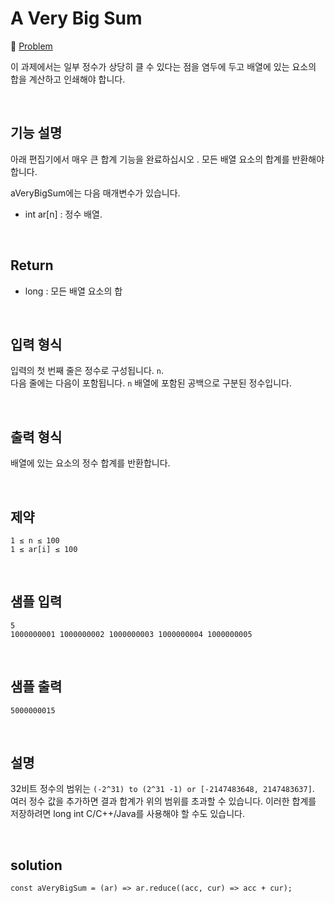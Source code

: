 # A Very Big Sum

🔗 [Problem](https://www.hackerrank.com/challenges/a-very-big-sum/problem?isFullScreen=true)

이 과제에서는 일부 정수가 상당히 클 수 있다는 점을 염두에 두고 배열에 있는 요소의 합을 계산하고 인쇄해야 합니다.

<br />

## 기능 설명

아래 편집기에서 매우 큰 합계 기능을 완료하십시오 . 모든 배열 요소의 합계를 반환해야 합니다.

aVeryBigSum에는 다음 매개변수가 있습니다.

- int ar[n] : 정수 배열.

<br />

## Return

- long : 모든 배열 요소의 합

<br />

## 입력 형식

입력의 첫 번째 줄은 정수로 구성됩니다. `n`.  
다음 줄에는 다음이 포함됩니다. `n` 배열에 포함된 공백으로 구분된 정수입니다.

<br />

## 출력 형식

배열에 있는 요소의 정수 합계를 반환합니다.

<br />

## 제약

`1 ≤ n ≤ 100`  
`1 ≤ ar[i] ≤ 100 `

<br />

## 샘플 입력

```
5
1000000001 1000000002 1000000003 1000000004 1000000005
```

<br />

## 샘플 출력

```
5000000015
```

<br />

## 설명

32비트 정수의 범위는 `(-2^31) to (2^31 -1) or [-2147483648, 2147483637]`.  
여러 정수 값을 추가하면 결과 합계가 위의 범위를 초과할 수 있습니다. 이러한 합계를 저장하려면 long int C/C++/Java를 사용해야 할 수도 있습니다.

<br />

## solution

```JS
const aVeryBigSum = (ar) => ar.reduce((acc, cur) => acc + cur);
```

<br />
